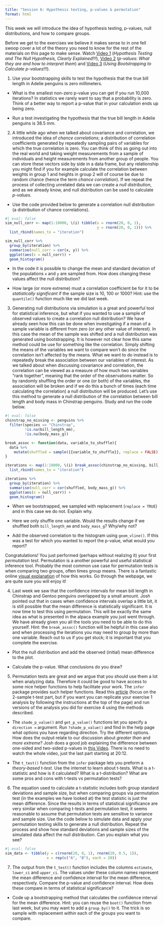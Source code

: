 ```yaml
---
title: "Session 6: Hypothesis testing, p-values & permutation"
format: html
---
```


This week we will introduce the idea of hypothesis testing, p-values, null distributions, and how to compare groups. 

Before we get to the exercises we believe it makes sense to in one fell swoop cover a lot of the theory you need to know for the rest of the materials on this page to make sense. Watch [Video 1](https://youtu.be/0oc49DyA3hU?si=Q2XAp3fUsce-p4yo){target="_blank"} (*Hypothesis Testing and The Null Hypothesis, Clearly Explained!!!*), [Video 2](https://youtu.be/vemZtEM63GY?si=CWcxU1281x9pwFwx){target="_blank"} (*p-values: What they are and how to interpret them*) and [Video 3](https://youtu.be/N4ZQQqyIf6k?si=A717dyIUzLkUUJH6){target="_blank"} (*Using Bootstrapping to Calculate p-values!!!*).

1. Use your bootstrapping skills to test the hypothesis that the true bill length in Adelie penguins is zero millimeters. 

  * What is the smallest non-zero p-value you can get if you run 10,000 iterations? In statistics we rarely want to say that a probability is zero. Think of a better way to report a p-value that in your calculation ends up being zero. 

  * Run a test investigating the hypothesis that the true bill length in Adelie penguins is 38.5 mm. 

2. A little while ago when we talked about covariance and correlation, we introduced the idea of *chance correlations*; a distribution of correlation coefficients generated by repeatedly sampling pairs of variables for which the true correlation is zero. You can think of this as going out into the real world and taking weight measurements from a sample of individuals and height measurements from another group of people. You can store these vectors side by side in a data frame, but any relationship you might find if you for example calculate the correlation between weights in group 1 and heights in group 2 will of course be due to random chance (hence the term *chance correlation*). If we repeat the process of collecting unrelated data we can create a *null distribution*, and as we already know, and null distribution can be used to calculate *p-values*. 

  * Use the code provided below to generate a correlation null distribution (a distribution of chance correlations). 
  
```r
#| eval: false
sim_null_corr <- map(1:10000, \(i) tibble(x = rnorm(20, 0, 1),
                                          y = rnorm(20, 0, 1))) %>% 
  list_rbind(names_to = "iteration")

sim_null_corr %>% 
  group_by(iteration) %>% 
  summarise(null_corr = cor(x, y)) %>% 
  ggplot(aes(x = null_corr)) +
  geom_histogram()
```

  
  * In the code it is possible to change the mean and standard deviation of the populations `x` and `y` are sampled from. How does changing these values affect the null distribution? 
  
  * How large (or more extreme) must a correlation coefficient be for it to be *statistically significant* if the sample size is 10, 100 or 1000? Hint: use the `quantile()` function much like we did last week. 
  
3. Generating null distributions via simulation is a great and powerful tool for statistical inference, but what if you wanted to use a sample of observed values to create a correlation null distribution? We have already seen how this can be done when investigating if a mean of a sample variable is different from zero (or any other value of interest). In this case the mean of the sample was shifted and a null distribution was generated using bootstrapping. It is however not clear how this same method could be use for something like the correlation. Simply shifting the means of the variables we want to compare won't do since the correlation isn't affected by the means. What we want to do instead is to repeatedly break the association between our variables of interest. As we talked about when discussing covariance and correlation, the correlation can be viewed as a measure of how much two variables "rank together", meaning that the order of the observations matter. So by randomly shuffling the order or one (or both) of the variables, the association will be broken and if we do this a bunch of times (each time calculating the correlation) a null distribution will be produced. Let's use this method to generate a null distribution of the correlation between bill length and body mass in Chinstrap penguins. Study and run the code below. 

```r
#| eval: false
chinstrap_no_missing <- penguins %>% 
  filter(species == "Chinstrap", 
         !is.na(bill_length_mm),
         !is.na(body_mass_g)) 

break_assoc <- function(data, variable_to_shuffle){
  data %>% 
    mutate(shuffled = sample({{variable_to_shuffle}}, replace = FALSE))
}

iterations <- map(1:10000, \(i) break_assoc(chinstrap_no_missing, bill_length_mm)) %>% 
  list_rbind(names_to = "iteration")

iterations %>% 
  group_by(iteration) %>% 
  summarise(null_corr = cor(shuffled, body_mass_g)) %>% 
  ggplot(aes(x = null_corr)) +
  geom_histogram()
```

* When we bootstrapped, we sampled with replacement (`replace = TRUE`) and in this case we do not. Explain why. 

* Here we only shuffle one variable. Would the results change if we shuffled both `bill_length_mm` and `body_mass_g`? Why/why not? 

* Add the observed correlation to the histogram using `geom_vline()`. If this was a test for which you wanted to report the p-value, what would you report? 

Congratulations! You just performed (perhaps without realizing it) your first *permutation test*. Permutation is a another powerful and useful statistical inference tool. Probably the most common use case for permutation tests is when comparing two groups, often times group means. There is a fantastic online [visual explanation](https://www.jwilber.me/permutationtest/){target="_blank"} of how this works. Go through the webpage, we are quite sure you will enjoy it! 

4. Last week we saw that the confidence intervals for mean bill length in Chinstrap and Gentoo penguins overlapped by a small amount. Josh pointed out that in cases when confidence intervals overlap a little bit, it is still possible that the mean difference is statistically significant. It is now time to test this using permutation. This will be exactly the same idea as what is presented in the alpaca example you just went through. We have already given you all the tools you need to be able to do this yourself. Hint: the `break_assoc()` function will be helpful in this case also and when processing the iterations you may need to group by more than one variable. Reach out to us if you get stuck; it is important that you complete the exercise. 

  * Plot the null distribution and add the observed (initial) mean difference to the plot.
  
  * Calculate the p-value. What conclusions do you draw? 
  
5. Permutation tests are great and we argue that you should use them a lot when analyzing data. Therefore it could be good to have access to some nice helper functions to help facilitate your work. The `infer` package provides such helper functions. Read this [article](https://infer.netlify.app/articles/t_test#sample-t-test-1){target="_blank"} (focus on the 2-sample t-test part, but if you want you can replicate your exercise 1 analysis by following the instructions at the top of the page) and run versions of the analysis you did for exercise 4 using the methods described. 

  * The `shade_p_value()` and `get_p_value()` functions let you specify a `direction =` argument. Run `?shade_p_value()` and find in the help page what options you have regarding direction. Try the different options. How does the output relate to our discussion about *greater than* and *more extreme*? Josh does a good job explaining the difference between one-sided and two-sided p-values in [this Video](https://youtu.be/JQc3yx0-Q9E?si=8E0blQb1Chb4qif1&t=1212){target="_blank"}. There is no need to watch the whole video, just the last part starting at 20:12.  

  * The `t_test()` function from the `infer` package lets you preform a *theory-based t-test*. Use the internet to learn about t-tests. What is a t-statistic and how is it calculated? What is a t-distribution? What are some pros and cons with t-tests vs permutation tests?  
  
6. The equation used to calculate a t-statistic includes both group standard deviations and sample size, but when comparing groups via permutation test (in the examples we have looked at) the test statistic is just the mean difference. Since the results in terms of statistical significance are very similar when comparing t-tests and permutation test, it seems reasonable to assume that permutation tests are sensitive to variance and sample size. Use the code below to simulate data and apply your permutation testing skills to generate a null distribution. Repeat the process and show how standard deviations and sample sizes of the simulated data affect the null distribution. Can you explain what you see? 

```r
#| eval: false
sim_data <- tibble(y = c(rnorm(20, 0, 1), rnorm(20, 0.5, 1)),
                   x = rep(c("A", "B"), each = 20))
```

7. The output from the `t_test()` function includes the columns `estimate`, `lower_ci` and `upper_ci`. The values under these column names represent the mean difference and confidence interval for the mean difference, respectively. Compare the p-value and confidence interval. How does these compare in terms of statistical significance? 

  * Code up a bootstrapping method that calculates the confidence interval for the mean difference. Hint: you can reuse the `boot()` function from last week, but you may want to add a `group_by()` to it. The trick is so sample with replacement *within* each of the groups you want to compare. 
 